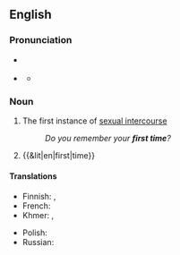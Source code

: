 {{also|first-time}}
==English==

===Pronunciation===
* {{a|RP}} {{IPA|en|/fɜːst taɪm/}}
* {{a|GA}} {{IPA|en|/fɝst taɪm/}}
** {{audio|en|en-us-first time.ogg|Audio (Mid-Atlantic)}}

===Noun===
{{en-noun}}

# The first instance of [[sexual intercourse]]
#: ''Do you remember your '''first time'''?''
# {{&lit|en|first|time}}

====Translations====
{{trans-top|first instance of sexual intercourse}}
* Finnish: {{t|fi|[[ensimmäinen]] [[kerta]]}}, {{t|fi|[[ensi]] [[kerta]]}}
* French: {{t|fr|première fois|f}}
* Khmer: {{t|km|លើកដំបូង}}, {{t|km|លើកទីមួយ ន}}
{{trans-mid}}
* Polish: {{t|pl|pierwszy raz|m}}
* Russian: {{t|ru|пе́рвый раз|m}}
{{trans-bottom}}